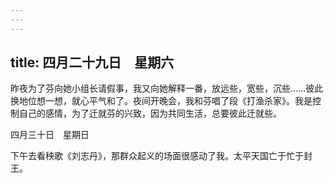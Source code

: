 ```yaml
---
---
---
```

title: 四月二十九日　星期六
---




昨夜为了芬向她小组长请假事，我又向她解释一番，放远些，宽些，沉些……彼此换地位想一想，就心平气和了。夜间开晚会，我和芬唱了段《打渔杀家》。我是控制自己的感情，为了迁就芬的兴致，因为共同生活，总要彼此迁就些。





四月三十日　星期日


下午去看秧歌《刘志丹》，那群众起义的场面很感动了我。太平天国亡于忙于封王。